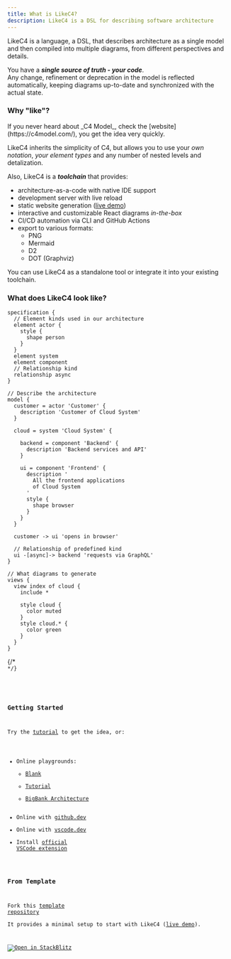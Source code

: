 ```yaml
---
title: What is LikeC4?
description: LikeC4 is a DSL for describing software architecture
---
```



LikeC4 is a language, a DSL, that describes architecture as a single model and then compiled into multiple diagrams, from different perspectives and details.  

You have a _**single source of truth - your code**_.  
Any change, refinement or deprecation in the model is reflected automatically,
keeping diagrams up-to-date and synchronized with the actual state.

### Why "like"?

<Aside>
  If you never heard about _C4 Model_, check the [website](https://c4model.com/), you get the idea very quickly.
</Aside>

LikeC4 inherits the simplicity of C4, but allows you to use your _own notation_, _your element types_ and any number of nested levels and detalization.  

Also, LikeC4 is a _**toolchain**_ that provides:

- architecture-as-a-code with native IDE support
- development server with live reload
- static website generation ([live demo](https://template.likec4.dev/view/cloud))
- interactive and customizable React diagrams _in-the-box_
- CI/CD automation via CLI and GitHub Actions
- export to various formats:
  - PNG
  - Mermaid
  - D2
  - DOT (Graphviz)

You can use LikeC4 as a standalone tool or integrate it into your existing toolchain.

### What does LikeC4 look like?

```likec4 title="example.c4"
specification {
  // Element kinds used in our architecture
  element actor {
    style {
      shape person
    }
  }
  element system
  element component
  // Relationship kind
  relationship async
}

// Describe the architecture
model {
  customer = actor 'Customer' {
    description 'Customer of Cloud System'
  }

  cloud = system 'Cloud System' {

    backend = component 'Backend' {
      description 'Backend services and API'
    }

    ui = component 'Frontend' {
      description '
        All the frontend applications
        of Cloud System
      '
      style {
        shape browser
      }
    }
  }

  customer -> ui 'opens in browser'

  // Relationship of predefined kind
  ui -[async]-> backend 'requests via GraphQL'
}

// What diagrams to generate
views {
  view index of cloud {
    include *

    style cloud {
      color muted
    }
    style cloud.* {
      color green
    }
  }
}
```

{/* <Code code={importedCode} lang="likec4" title="example.c4" /> */}

<LikeC4View viewId="index"></LikeC4View>

### Getting Started

Try the [tutorial](/tutorial) to get the idea, or:

- Online playgrounds:
  - [Blank](/playground/blank/)
  - [Tutorial](/playground/getting-started/)
  - [BigBank Architecture](/playground/)
- Online with [github.dev](https://github.dev/likec4/template/blob/main/src/model.c4)
- Online with [vscode.dev](https://vscode.dev/github/likec4/template/blob/main/src/model.c4)
- Install [official VSCode extension](https://marketplace.visualstudio.com/items?itemName=likec4.likec4-vscode)

### From Template

Fork this [template repository](https://github.com/likec4/template)  
It provides a minimal setup to start with LikeC4 ([live demo](https://template.likec4.dev/view/cloud)).

[![Open in StackBlitz](https://developer.stackblitz.com/img/open_in_stackblitz.svg)](https://stackblitz.com/github/likec4/template?file=src%2Fmodel.c4&initialpath=%2Fview%2Findex)
